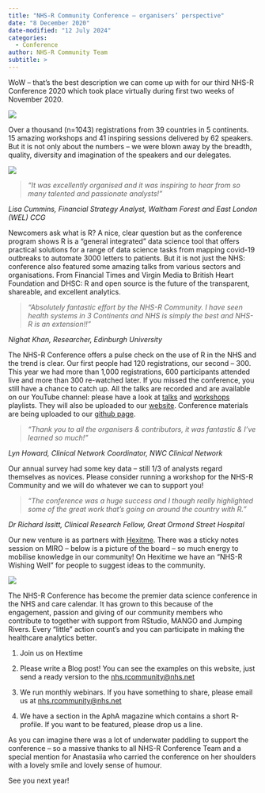 ```yaml
---
title: "NHS-R Community Conference – organisers’ perspective"
date: "8 December 2020"
date-modified: "12 July 2024"
categories:
  - Conference
author: NHS-R Community Team
subtitle: >
---
```


WoW – that’s the best description we can come up with for our third NHS-R Conference 2020 which took place virtually during first two weeks of November 2020.

![](img/menti-feedback.png){fig-alt="Word cloud with words inspiring, informative and friendly prominent in size"}

Over a thousand (n=1043) registrations from 39 countries in 5 continents. 15 amazing workshops and 41 inspiring sessions delivered by 62 speakers. But it is not only about the numbers – we were blown away by the breadth, quality, diversity and imagination of the speakers and our delegates.

![](img/map-participnats.jpg){fig-alt="Map of where people were joining from which many in Europe but dots across the continents"}

> *“It was excellently organised and it was inspiring to hear from so many talented and passionate analysts!”*

*Lisa Cummins, Financial Strategy Analyst, Waltham Forest and East London (WEL) CCG*

Newcomers ask what is R? A nice, clear question but as the conference program shows R is a “general integrated” data science tool that offers practical solutions for a range of data science tasks from mapping covid-19 outbreaks to automate 3000 letters to patients. But it is not just the NHS: conference also featured some amazing talks from various sectors and organisations. From Financial Times and Virgin Media to British Heart Foundation and DHSC: R and open source is the future of the transparent, shareable, and excellent analytics.

> *“Absolutely fantastic effort by the NHS-R Community. I have seen health systems in 3 Continents and NHS is simply the best and NHS-R is an extension!!”*

*Nighat Khan, Researcher, Edinburgh University*

The NHS-R Conference offers a pulse check on the use of R in the NHS and the trend is clear. Our first people had 120 registrations, our second – 300. This year we had more than 1,000 registrations, 600 participants attended live and more than 300 re-watched later. If you missed the conference, you still have a chance to catch up. All the talks are recorded and are available on our YouTube channel: please have a look at [talks](https://www.youtube.com/playlist?list=PLXCrMzQaI6c0Kvs7lE-Rxdig5nc5-4Xx2) and [workshops](https://www.youtube.com/playlist?list=PLXCrMzQaI6c3EAh10hDZectzBALWPk19w) playlists. They will also be uploaded to our [website](https://nhsrcommunity.com/). Conference materials are being uploaded to our [github page](https://github.com/nhs-r-community/Conference_2020).

> *“Thank you to all the organisers & contributors, it was fantastic & I’ve learned so much!”*

*Lyn Howard, Clinical Network Coordinator, NWC Clinical Network*

Our annual survey had some key data – still 1/3 of analysts regard themselves as novices. Please consider running a workshop for the NHS-R Community and we will do whatever we can to support you!

> *“The conference was a huge success and I though really highlighted some of the great work that’s going on around the country with R.”*

*Dr Richard Issitt, Clinical Research Fellow, Great Ormond Street Hospital*

Our new venture is as partners with [Hexitme](https://hexitime.com/). There was a sticky notes session on MIRO – below is a picture of the board – so much energy to mobilise knowledge in our community! On Hexitime we have an “NHS-R Wishing Well” for people to suggest ideas to the community.

![](img/Hexitime.png){fig-alt="Screenshot of post it notes for the questions: What are the biggest challenges you experience; what skills, experience or expertise could you offer, what support would you request, what ideas do you have to improve the quality of our work?"}

The NHS-R Conference has become the premier data science conference in the NHS and care calendar. It has grown to this because of the engagement, passion and giving of our community members who contribute to together with support from RStudio, MANGO and Jumping Rivers. Every “little” action count’s and you can participate in making the healthcare analytics better.

1.  Join us on Hextime

2.  Please write a Blog post! You can see the examples on this website, just send a ready version to the [nhs.rcommunity\@nhs.net](mailto:nhs.rcommunity@nhs.net)

3.  We run monthly webinars. If you have something to share, please email us at [nhs.rcommunity\@nhs.net](mailto:nhs.rcommunity@nhs.net)

4.  We have a section in the AphA magazine which contains a short R-profile. If you want to be featured, please drop us a line.

As you can imagine there was a lot of underwater paddling to support the conference – so a massive thanks to all NHS-R Conference Team and a special mention for Anastasiia who carried the conference on her shoulders with a lovely smile and lovely sense of humour.

See you next year!
